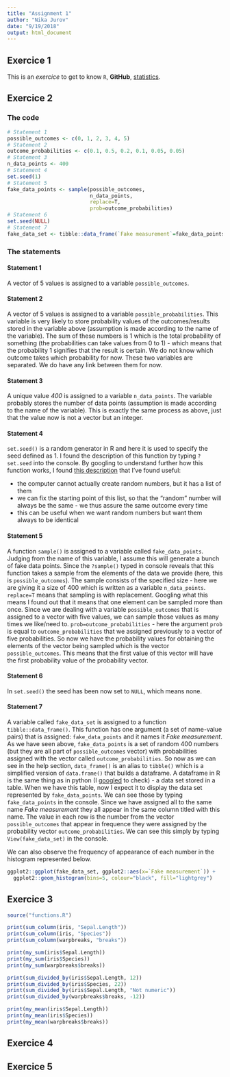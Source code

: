 ```yaml
---
title: "Assignment 1"
author: "Nika Jurov"
date: "9/19/2018"
output: html_document
---
```


## Exercice 1

This is an *exercice* to get to know `R`, **GitHub**, [statistics](https://qph.fs.quoracdn.net/main-qimg-47274a86533c4c56d52a8e7e5151495c).

## Exercice 2

### The code

```r
# Statement 1 
possible_outcomes <- c(0, 1, 2, 3, 4, 5)
# Statement 2
outcome_probabilities <- c(0.1, 0.5, 0.2, 0.1, 0.05, 0.05)
# Statement 3
n_data_points <- 400
# Statement 4
set.seed(1)
# Statement 5
fake_data_points <- sample(possible_outcomes,
                           n_data_points,
                           replace=T,
                           prob=outcome_probabilities)
# Statement 6
set.seed(NULL)
# Statement 7
fake_data_set <- tibble::data_frame(`Fake measurement`=fake_data_points)

```

### The statements

#### Statement 1
A vector of 5 values is assigned to a variable `possible_outcomes`.

#### Statement 2
A vector of 5 values is assigned to a variable `possible_probabilities`. This variable is very likely to store probability values of the outcomes/results stored in the variable above (assumption is made according to the name of the variable). The sum of these numbers is 1 which is the total probability of something (the probabilities can take values from 0 to 1) - which means that the probability 1 signifies that the result is certain. We do not know which outcome takes which probability for now. These two variables are separated. We do have any link between them for now.

#### Statement 3
A unique value *400* is assigned to a variable `n_data_points`. The variable probably stores the number of data points (assumption is made according to the name of the variable). This is exactly the same process as above, just that the value now is not a vector but an integer.

#### Statement 4
`set.seed()` is a random generator in R and here it is used to specify the seed defined as 1. I found the description of this function by typing `?set.seed` into the console. By googling to understand further how this function works, I found [this description](https://rpubs.com/Mentors_Ubiqum/Set_Seed) that I've found useful:

* the computer cannot actually create random numbers, but it has a list of them
* we can fix the starting point of this list, so that the "random" number will always be the same - we thus assure the same outcome every time
* this can be useful when we want random numbers but want them always to be identical

#### Statement 5
A function `sample()` is assigned to a variable called `fake_data_points`. Judging from the name of this variable, I assume this will generate a bunch of fake data points. Since the `?sample()` typed in console reveals that this function takes a sample from the elements of the data we provide (here, this is `possible_outcomes`). The sample consists of the specified size - here we are giving it a size of 400 which is written as a variable `n_data_points`. `replace=T` means that sampling is with replacement. Googling what this means I found out that it means that one element can be sampled more than once. Since we are dealing with a variable `possible_outcomes` that is assigned to a vector with five values, we can sample those values as many times we like/need to. `prob=outcome_probabilities` - here the argument `prob` is equal to `outcome_probabilities` that we assigned previously to a vector of five probabilities. So now we have the probability values for obtaining the elements of the vector being sampled which is the vector `possible_outcomes`. This means that the first value of this vector will have the first probability value of the probability vector.

#### Statement 6
In `set.seed()` the seed has been now set to `NULL`, which means none.

#### Statement 7 

A variable called `fake_data_set` is assigned to a function `tibble::data_frame()`. This function has one argument (a set of name-value pairs) that is assigned: `fake_data_points` and it names it *Fake measurement*. As we have seen above, `fake_data_points` is a set of random 400 numbers (but they are all part of `possible_outcomes` vector) with probabilities assigned with the vector called `outcome_probabilities`. So now as we can see in the help section, `data_frame()` is an alias to `tibble()` which is a simplified version of `data.frame()` that builds a dataframe. A dataframe in R is the same thing as in python (I [googled](http://www.r-tutor.com/r-introduction/data-frame) to check) - a data set stored in a table. When we have this table, now I expect it to display the data set represented by `fake_data_points`. We can see those by typing `fake_data_points` in the console. Since we have assigned all to the same name *Fake measurement* they all appear in the same column titled with this name. The value in each row is the number from the vector `possible_outcomes` that appear in frequence they were assigned by the probability vector `outcome_probabilities`. We can see this simply by typing `View(fake_data_set)` in the console.

We can also observe the frequency of appearance of each number in the histogram represented below.


```r
ggplot2::ggplot(fake_data_set, ggplot2::aes(x=`Fake measurement`)) +
  ggplot2::geom_histogram(bins=5, colour="black", fill="lightgrey")
```


## Exercice 3

```r
source("functions.R")

print(sum_column(iris, "Sepal.Length"))
print(sum_column(iris, "Species"))
print(sum_column(warpbreaks, "breaks"))
```

```r
print(my_sum(iris$Sepal.Length))
print(my_sum(iris$Species))
print(my_sum(warpbreaks$breaks))
```

```r
print(sum_divided_by(iris$Sepal.Length, 12))
print(sum_divided_by(iris$Species, 22))
print(sum_divided_by(iris$Sepal.Length, "Not numeric"))
print(sum_divided_by(warpbreaks$breaks, -12))
```


```r
print(my_mean(iris$Sepal.Length))
print(my_mean(iris$Species))
print(my_mean(warpbreaks$breaks))
```




## Exercice 4

## Exercice 5
